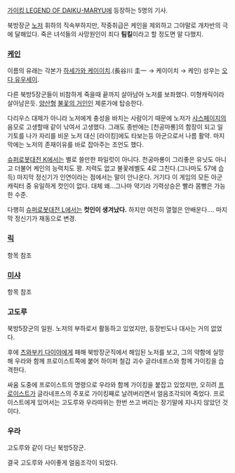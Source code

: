 [[가이킹 LEGEND OF DAIKU-MARYU]]에 등장하는 5명의 기사.

북방장군 [[노저]] 휘하의 직속부하지만, 작중취급은 케인을 제외하고 그야말로 개차반의 극에 달해있다. 죽은 녀석들의 사망원인이 죄다 '''팀킬'''이라고 할 정도면 말 다했지.

=== [[케인]] ===
이름의 유래는 각본가 [[하세가와 케이이치]].(長谷川 圭一 → 케이이치 → 케인) 성우는 [[오다 유우세이]].

다른 북방5장군들이 비참하게 죽을때 끝까지 살아남아 노저를 보좌했다. 미형캐릭이라 살아남은듯. [[양산형]] [[불꽃의 거인]]인 제룬가에 탑승한다.

다리우스 대제가 아니라 노저에게 충성을 바치는 사람이기 때문에 노저가 [[사스페이지]]의 음모로 고생할때 같이 낚여서 고생했다. 그래도 종반에는 [천공마룡]의 함장이 되고 일기토를 나가 자리를 비운 노저 대신 [라이킹]에도 타보는등 아군으로서 나름 활약. 마지막에는 노저의 존재이유를 바로 잡아주는 조언도 했다.

[[슈퍼로봇대전 K]]에서는 별로 쓸만한 파일럿이 아니다. 천공마룡이 그리좋은 유닛도 아니고 더불어 케인의 능력치도 꽝. 저력도 없고 불꽃레벨도 4로 그친다.(그나마도 57에 습득) 마지막 정신기가 인연이라는 점에서는 말이 안나온다. 거기다 이 게임의 모든 아군 캐릭터 중 유일하게 컷인이 없다. 대체 왜...그나마 약기라 기력상승은 빨라 몸빵은 가능한 수준.

다행히 [[슈퍼로봇대전 L]]에서는 '''컷인이 생겨났다.''' 하지만 여전히 열혈은 안배운다.... 마지막 정신기가 재동으로 변경.

=== [[릭]] ===
항목 참조

=== [[미샤]] ===
항목 참조

=== 고도루 ===
북방5장군의 일원. 노저의 부하로서 활동하고 있었지만, 등장빈도나 대사는 거의 없었다.

후에 [[츠와부키 다이야]]에게 패해 북방장군직에서 해임된 노저를 보고, 그의 약함에 실망해 우라와 함께 프로이스트쪽에 붙어 하이퍼 철갑 괴수 글라네프스와 함께 가이킹을 습격한다.

싸움 도중에 프로이스트의 명령으로 우라와 함께 가이킹을 붙잡고 있었지만, 오히려 [[프로이스트]]가 글라네프스의 주포로 가이킹째로 날려버리면서 얼음조각되어 죽었다. 프로이스트에게 있어서는 고도루와 우라따위는 한번 쓰고 버리는 장기말에 지나지 않았던 것이다.

=== 우라 ===
고도루와 같이 다닌 북방5장군.

결국 고도루와 사이좋게 얼음조각이 되었다. 
